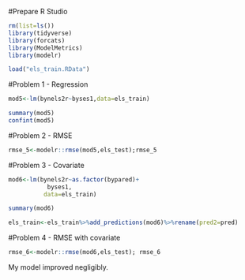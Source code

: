 #Prepare R Studio
```{r,echo=FALSE}
rm(list=ls())
library(tidyverse)
library(forcats)
library(ModelMetrics)
library(modelr)
```

```{r}
load("els_train.RData")
```

#Problem 1 - Regression
```{r}
mod5<-lm(bynels2r~byses1,data=els_train) 

summary(mod5)
confint(mod5)

```


#Problem 2 - RMSE
```{r}

rmse_5<-modelr::rmse(mod5,els_test);rmse_5
```


#Problem 3 - Covariate
```{r}
mod6<-lm(bynels2r~as.factor(bypared)+
           byses1,
          data=els_train)

summary(mod6) 

els_train<-els_train%>%add_predictions(mod6)%>%rename(pred2=pred)

```


#Problem 4 - RMSE with covariate 
```{r}
rmse_6<-modelr::rmse(mod6,els_test); rmse_6
```
My model improved negligibly.